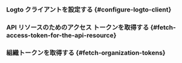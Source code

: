 

<ApiResourcesDescription />

### Logto クライアントを設定する \{#configure-logto-client}

<ConfigApiResources />

### API リソースのためのアクセス トークンを取得する \{#fetch-access-token-for-the-api-resource}

<FetchAccessTokenForApiResources />

### 組織トークンを取得する \{#fetch-organization-tokens}

<FetchOrganizationTokenForUser />
